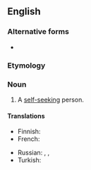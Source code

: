 ==English==

===Alternative forms===
* {{l|en|selfseeker}}

===Etymology===
{{prefix|en|self|seeker}}

===Noun===
{{en-noun}}

# A [[self-seeking]] person.

====Translations====
{{trans-top|a self-seeking person}}
* Finnish: {{t|fi|[[oma|oman]] [[etu|edun]] [[tavoittelija]]}}
* French: {{t+|fr|égocentrique|m|f}}
{{trans-mid}}
* Russian: {{t+|ru|рвач|m}}, {{t+|ru|шку́рник|m}}, {{t|ru|[[своекоры́стный]] [[челове́к]]|m}}
* Turkish: {{t+|tr|çıkarcı}}
{{trans-bottom}}